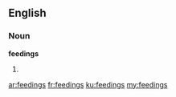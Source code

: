 ==English==

===Noun===
'''feedings'''

# {{plural of|feeding}}

[[ar:feedings]]
[[fr:feedings]]
[[ku:feedings]]
[[my:feedings]]